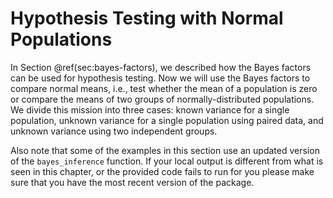 # Hypothesis Testing with Normal Populations

In Section \@ref(sec:bayes-factors), we described how the Bayes factors can be used for hypothesis testing. Now we will use the Bayes factors to compare normal means, i.e., test whether the mean of a population is zero or compare the means of two groups of normally-distributed populations. We divide this mission into three cases: known variance for a single population, unknown variance for a single population using paired data, and unknown variance using two independent groups.

Also note that some of the examples in this section use an updated version of the `bayes_inference` function. 
If your local output is different from what is seen in this chapter, or the provided code fails to run for you please make sure that you have the most recent version of the package.



